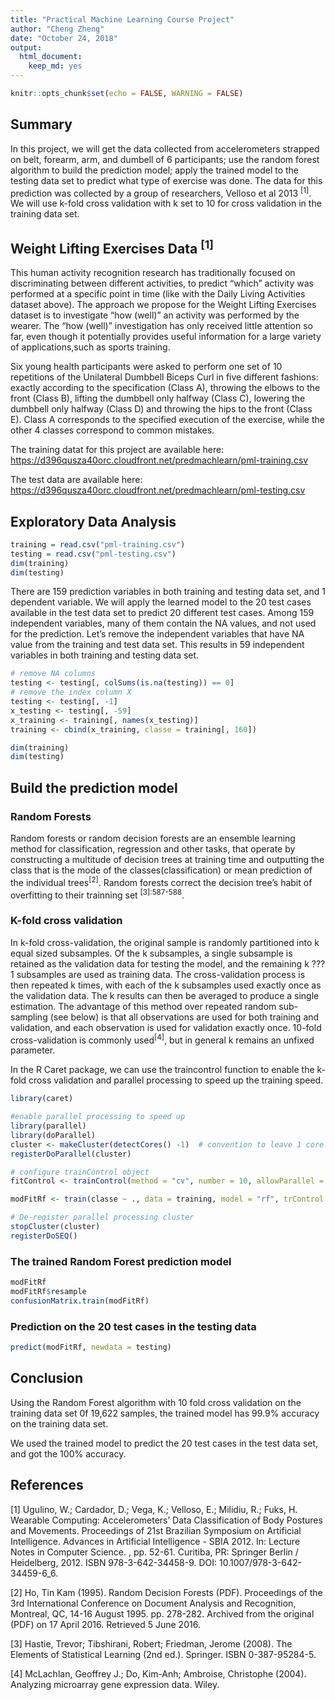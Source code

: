 ```yaml
---
title: "Practical Machine Learning Course Project"
author: "Cheng Zheng"
date: "October 24, 2018"
output: 
  html_document: 
    keep_md: yes
---
```


```r
knitr::opts_chunk$set(echo = FALSE, WARNING = FALSE)
```

## Summary
In this project, we will get the data collected from accelerometers strapped on belt, forearm, arm, and dumbell of 6 participants; use the random forest algorithm to build the prediction model; apply the trained model to the testing data set to predict what type of exercise was done.  The data for this prediction was collected by a group of researchers, Velloso et al 2013 ^[1]^.  We will use k-fold cross validation with k set to 10 for cross validation in the training data set. 


## Weight Lifting Exercises Data ^[1]^

This human activity recognition research has traditionally focused on discriminating between different activities, to predict "which" activity was performed at a specific point in time (like with the Daily Living Activities dataset above). The approach we propose for the Weight Lifting Exercises dataset is to investigate "how (well)" an activity was performed by the wearer. The "how (well)" investigation has only received little attention so far, even though it potentially provides useful information for a large variety of applications,such as sports training.

Six young health participants were asked to perform one set of 10 repetitions of the Unilateral Dumbbell Biceps Curl in five different fashions: exactly according to the specification (Class A), throwing the elbows to the front (Class B), lifting the dumbbell only halfway (Class C), lowering the dumbbell only halfway (Class D) and throwing the hips to the front (Class E). Class A corresponds to the specified execution of the exercise, while the other 4 classes correspond to common mistakes.

The training datat for this project are available here:
[https://d396qusza40orc.cloudfront.net/predmachlearn/pml-training.csv](https://d396qusza40orc.cloudfront.net/predmachlearn/pml-training.csv)

The test data are available here:
[https://d396qusza40orc.cloudfront.net/predmachlearn/pml-testing.csv](https://d396qusza40orc.cloudfront.net/predmachlearn/pml-testing.csv)



## Exploratory Data Analysis
```r
training = read.csv("pml-training.csv")
testing = read.csv("pml-testing.csv")
dim(training)
dim(testing)
```

There are 159 prediction variables in both training and testing data set, and 1 dependent variable.  We will apply the learned model to the 20 test cases available in the test data set to predict 20 different test cases.  Among 159 independent variables, many of them contain the NA values, and not used for the prediction.  Let's remove the independent variables that have NA value from the training and test data set. This results in 59 independent variables in both training and testing data set.

```r
# remove NA columns
testing <- testing[, colSums(is.na(testing)) == 0]
# remove the index column X
testing <- testing[, -1]
x_testing <- testing[, -59]
x_training <- training[, names(x_testing)]
training <- cbind(x_training, classe = training[, 160])
```
```r
dim(training)
dim(testing)
```

## Build the prediction model

### Random Forests
Random forests or random decision forests are an ensemble learning method for classification, regression and other tasks, that operate by constructing a multitude of decision trees at training time and outputting the class that is the mode of the classes(classification) or mean prediction of the individual trees^[2]^. Random forests correct the decision tree's habit of overfitting to their trainning set ^[3]:587-588^.

### K-fold cross validation
In k-fold cross-validation, the original sample is randomly partitioned into k equal sized subsamples. Of the k subsamples, a single subsample is retained as the validation data for testing the model, and the remaining k ??? 1 subsamples are used as training data. The cross-validation process is then repeated k times, with each of the k subsamples used exactly once as the validation data. The k results can then be averaged to produce a single estimation. The advantage of this method over repeated random sub-sampling (see below) is that all observations are used for both training and validation, and each observation is used for validation exactly once. 10-fold cross-validation is commonly used^[4]^, but in general k remains an unfixed parameter.

In the R Caret package, we can use the traincontrol function to enable the k-fold cross validation and parallel processing to speed up the training speed.

```r
library(caret)

#enable parallel processing to speed up
library(parallel)
library(doParallel)
cluster <- makeCluster(detectCores() -1)  # convention to leave 1 core for OS
registerDoParallel(cluster)

```
```r
# configure trainControl object
fitControl <- trainControl(method = "cv", number = 10, allowParallel = TRUE)
```
```r
modFitRf <- train(classe ~ ., data = training, model = "rf", trControl = fitControl, ntree = 10) 

# De-register parallel processing cluster
stopCluster(cluster)
registerDoSEQ()
```

### The trained Random Forest prediction model
```r
modFitRf
modFitRf$resample
confusionMatrix.train(modFitRf)
```

### Prediction on the 20 test cases in the testing data
```r
predict(modFitRf, newdata = testing)

```

## Conclusion

Using the Random Forest algorithm with 10 fold cross validation on the training data set 0f 19,622 samples, the trained model has 99.9% accuracy on the training data set.  

We used the trained model to predict the 20 test cases in the test data set, and got the 100% accuracy.

## References
[1] Ugulino, W.; Cardador, D.; Vega, K.; Velloso, E.; Milidiu, R.; Fuks, H. Wearable Computing: Accelerometers' Data Classification of Body Postures and Movements. Proceedings of 21st Brazilian Symposium on Artificial Intelligence. Advances in Artificial Intelligence - SBIA 2012. In: Lecture Notes in Computer Science. , pp. 52-61. Curitiba, PR: Springer Berlin / Heidelberg, 2012. ISBN 978-3-642-34458-9. DOI: 10.1007/978-3-642-34459-6_6. 

[2] Ho, Tin Kam (1995). Random Decision Forests (PDF). Proceedings of the 3rd International Conference on Document Analysis and Recognition, Montreal, QC, 14-16 August 1995. pp. 278-282. Archived from the original (PDF) on 17 April 2016. Retrieved 5 June 2016. 

[3] Hastie, Trevor; Tibshirani, Robert; Friedman, Jerome (2008). The Elements of Statistical Learning (2nd ed.). Springer. ISBN 0-387-95284-5.

[4] McLachlan, Geoffrey J.; Do, Kim-Anh; Ambroise, Christophe (2004). Analyzing microarray gene expression data. Wiley.
